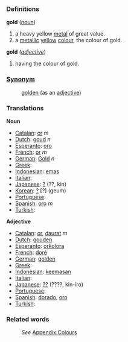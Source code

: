 ===Definitions===
;'''gold''' (''[[noun]]'')
#a heavy yellow [[metal]] of great value.
#a [[metallic]] [[yellow]] [[color|colour]], the colour of gold.
;'''gold''' (''[[adjective]]'')
#having the colour of gold.

===[[Synonym]]===
:[[golden]] (as an [[adjective]])

===Translations===

'''Noun'''
* [[Catalan]]: [[or]] ''m''
* [[Dutch]]: [[goud]] ''n''
* [[Esperanto]]: [[oro]]
* [[French]]: [[or]] ''m''
* [[German]]: [[Gold]] ''n''
* [[Greek]]: [[]]
* [[Indonesian]]: [[emas]]
* [[Italian]]: [[]]
* [[Japanese]]: [[?]] (??, kin)
* [[Korean]]: [[?]] [?] (geum)
* [[Portuguese]]: [[]]
* [[Spanish]]: [[oro]] ''m''
* [[Turkish]]: [[]]

'''Adjective'''
* [[Catalan]]: [[or]], [[daurat]] ''m''
* [[Dutch]]: [[gouden]]
* [[Esperanto]]: [[orkolora]]
* [[French]]: [[doré]]
* [[German]]: [[golden]]
* [[Greek]]: [[]]
* [[Indonesian]]: [[emas|keemasan]]
* [[Italian]]: [[]]
* [[Japanese]]: [[??]] (????, kin-iro)
* [[Portuguese]]: [[]]
* [[Spanish]]: [[dorado]], [[oro]]
* [[Turkish]]: [[]]

===Related words===
:''See'' [[Wiktionary_Appendix:Colours|Appendix:Colours]]